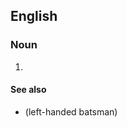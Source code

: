 {{also|RHB}}
==English==

===Noun===
{{en-noun}}

# {{lb|en|cricket}} {{alt form|lang=en|RHB}}

====See also====
* {{l|en|lhb}} (left-handed batsman)